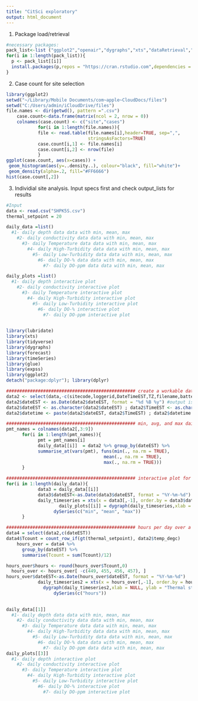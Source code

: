 ```yaml
---
title: "CitSci exploratory"
output: html_document
---
```


1) Package load/retrieval
```r
#necessary packages: 
pack_list<-list ("ggplot2","openair","dygraphs","xts","dataRetrieval","dplyr","forecast","lubridate", "expss")
for(i in 1:length(pack_list)){
  p <- pack_list[[i]]
  install.packages(p,repos = "https://cran.rstudio.com",dependencies = TRUE)
}
```

2) Case count for site selection
```r
library(ggplot2)
setwd("~/Library/Mobile Documents/com~apple~CloudDocs/files")
setwd("C:/Users/admin/iCloudDrive/files")
file.names <- dir(getwd(), pattern =".csv")
    case.count<-data.frame(matrix(ncol = 2, nrow = 0)) 
    colnames(case.count) <- c("site","cases")
            for(i in 1:length(file.names)){
            file <- read.table(file.names[i],header=TRUE, sep=",", 
                               stringsAsFactors=TRUE)
            case.count[i,1] <- file.names[i]
            case.count[i,2] <- nrow(file)
            }
ggplot(case.count, aes(x=cases)) + 
 geom_histogram(aes(y=..density..), colour="black", fill="white")+
 geom_density(alpha=.2, fill="#FF6666") 
hist(case.count[,2])
```

3) Individial site analysis. Input specs first and check output_lists for results
```r
#Input
data <- read.csv("SHPK5S.csv")
thermal_setpoint = 20

daily_data =list() 
  #1- daily depth data data with min, mean, max
    #2- daily conductivity data data with min, mean, max
      #3- daily Temperature data data with min, mean, max
        #4- daily High-Turbidity data data with min, mean, max
          #5- daily Low-Turbidity data data with min, mean, max
            #6- daily DO-% data data with min, mean, max
              #7- daily DO-ppm data data with min, mean, max

daily_plots =list() 
  #1- daily depth interactive plot
    #2- daily conductivity interactive plot
      #3- daily Temperature interactive plot
        #4- daily High-Turbidity interactive plot
          #5- daily Low-Turbidity interactive plot
            #6- daily DO-% interactive plot
              #7- daily DO-ppm interactive plot

  
library(lubridate)
library(xts)
library(tidyverse)
library(dygraphs)
library(forecast)
library(timeSeries)
library(glue)
library(expss)
library(ggplot2)
detach("package:dplyr"); library(dplyr)

################################################# create a workable datetime vector with :lubridate:
data2 <- select(data,-c(sitecode,loggerid,DateTimeEST,TZ,filename,battery_v,boardtemp,DOTemp_degC,loggerDT))
data2$dateEST <- as.Date(data2$dateEST, format = "%d %B %y") #output is YYYY-mm-dd
data2$dateEST <- as.character(data2$dateEST) ; data2$TimeEST <- as.character(data2$TimeEST)
data2$datetime <- paste(data2$dateEST, data2$TimeEST) ; data2$datetime <- ymd_hm(data2$datetime)

################################################# min, avg, and max daily values for each parameter
pmt_names = colnames(data2[,3:9])
      for(i in 1:length(pmt_names)){
            pmt = pmt_names[i]
            daily_data[[i]]  = data2 %>% group_by(dateEST) %>%
            summarise_at(vars(pmt), funs(min(., na.rm = TRUE), 
                                     mean(., na.rm = TRUE), 
                                     max(., na.rm = TRUE)))
      }

################################################# interactive plot for daily data
for(i in 1:length(daily_data)){
            data3 = daily_data[[i]] 
            data3$dateEST<-as.Date(data3$dateEST, format = "%Y-%m-%d")
            daily_timeseries = xts(x = data3[,-1], order.by = data3$dateEST)
                    daily_plots[[i]] = dygraph(daily_timeseries,xlab = NULL, ylab = pmt_names[i]) %>%
                  dySeries(c("min", "mean", "max"))
      }

################################################# hours per day over a given threshold
data4 = select(data2,c(dateEST))
data4$Tcount = count_row_if(gt(thermal_setpoint), data2$temp_degc)
    hours_over = data4 %>% 
      group_by(dateEST) %>%
      summarise(Tcount = sum(Tcount)/12)

hours_over$hours <- round(hours_over$Tcount,0)
  hours_over <- hours_over[ -c(449, 455, 456, 457), ]
hours_over$dateEST<-as.Date(hours_over$dateEST, format = "%Y-%m-%d")
            daily_timeseries2 = xts(x = hours_over[,-1], order.by = hours_over$dateEST)
              dygraph(daily_timeseries2,xlab = NULL, ylab = "Thermal stress (hours)") %>%
                  dySeries(c("hours"))
    


```


```r
daily_data[[1]]
  #1- daily depth data data with min, mean, max
    #2- daily conductivity data data with min, mean, max
      #3- daily Temperature data data with min, mean, max
        #4- daily High-Turbidity data data with min, mean, max
          #5- daily Low-Turbidity data data with min, mean, max
            #6- daily DO-% data data with min, mean, max
              #7- daily DO-ppm data data with min, mean, max
daily_plots[[3]]
  #1- daily depth interactive plot
    #2- daily conductivity interactive plot
      #3- daily Temperature interactive plot
        #4- daily High-Turbidity interactive plot
          #5- daily Low-Turbidity interactive plot
            #6- daily DO-% interactive plot
              #7- daily DO-ppm interactive plot

```

